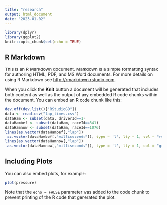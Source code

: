 ```yaml
---
title: "research"
output: html_document
date: "2023-01-02"
---
```


```r

library(dplyr)
library(ggplot2)
knitr::opts_chunk$set(echo = TRUE)

```

## R Markdown

This is an R Markdown document. Markdown is a simple formatting syntax for authoring HTML, PDF, and MS Word documents. For more details on using R Markdown see <http://rmarkdown.rstudio.com>.

When you click the **Knit** button a document will be generated that includes both content as well as the output of any embedded R code chunks within the document. You can embed an R code chunk like this:

```r
dev.off(dev.list()["RStudioGD"])
data <- read.csv("lap_times.csv")
dataHam <- subset(data, driverId==1)
dataHambef <- subset(dataHam, raceId==841)
dataHamnow <- subset(dataHam, raceId==1076)
lines(as.vector(dataHambef[,"lap"]),
 as.vector(dataHambef[,"milliseconds"]), type = 'l', lty = 1, col = "red")
lines(as.vector(dataHamnow[,"lap"]),
 as.vector(dataHamnow[,"milliseconds"]), type = 'l', lty = 1, col = "green")
```

## Including Plots

You can also embed plots, for example:

```r
plot(pressure)
```

Note that the `echo = FALSE` parameter was added to the code chunk to prevent printing of the R code that generated the plot.
